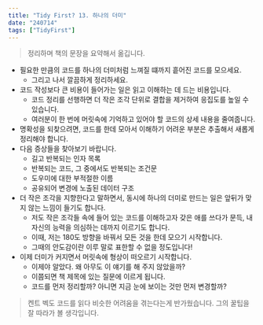 ```yaml
---
title: "Tidy First? 13. 하나의 더미"
date: "240714"
tags: ["TidyFirst"]
---
```


> 정리하며 책의 문장을 요약해서 옮깁니다.

- 필요한 만큼의 코드를 하나의 더미처럼 느껴질 떄까지 흩어진 코드를 모으세요.
  - 그리고 나서 깔끔하게 정리하세요.
- 코드 작성보다 큰 비용이 들어가는 일은 읽고 이해하는 데 드는 비용입니다.
  - 코드 정리를 선행하면 더 작은 조각 단위로 결합을 제거하여 응집도를 높일 수 있습니다.
  - 여러분이 한 번에 머릿속에 기억하고 있어야 할 코드의 상세 내용을 줄여줍니다.
- 명확성을 되찾으려면, 코드를 한데 모아서 이해하기 어려운 부분은 추출해서 새롭게 정리해야 합니다.
- 다음 증상들을 찾아보기 바랍니다.
  - 길고 반복되는 인자 목록
  - 반복되는 코드, 그 중에서도 반복되는 조건문
  - 도우미에 대한 부적절한 이름
  - 공유되어 변경에 노출된 데이터 구조
- 더 작은 조각을 지향한다고 말하면서, 동시에 하나의 더미로 만드는 일은 앞뒤가 맞지 않는 느낌이 들기도 합니다.
  - 저도 작은 조각들 속에 들어 있는 코드를 이해하고자 갖은 애를 쓰다가 문득, 내 자신의 능력을 의심하는 데까지 이르기도 합니다.
  - 이때, 저는 180도 방향을 바꿔서 모든 것을 한데 모으기 시작합니다.
  - 그때의 안도감이란 이루 말로 표한할 수 없을 정도입니다!
- 이제 더미가 커지면서 머릿속에 형상이 떠오르기 시작합니다.
  - 이제야 알았다. 왜 아무도 이 얘기를 해 주지 않았을까?
  - 이쯤되면 책 제목에 있는 질문에 이르게 됩니다.
  - 코드를 먼저 정리할까? 아니면 지금 눈에 보이는 것만 먼저 변경할까?

> 켄트 벡도 코드를 읽다 비슷한 어려움을 겪는다는게 반가웠습니다. 그의 꿀팁을 잘 따라가 볼 생각입니다.
